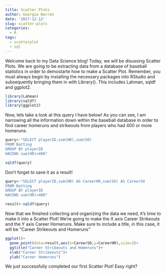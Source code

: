 ```yaml
---
title: Scatter Plots
author: Georgie Warren
date: '2017-12-12'
slug: scatter-plots
categories:
  - R
tags:
  - scatterplot
  - sql
---
```


Welcome back to my Data Science blog! Today, we will be disussing Scatter Plots. We are going to be extracting data from a database of baseball statistics in order to demostarte how to make a Scatter Plot. Remember, you must always begin by installing the necessary packages into RStudio and subsequently bringing them in with Library(). This includes Lahman, sqldf and ggplot2. 

```r
library(Lahman)
library(sqldf)
library(ggplot2)
```

Now, lets take a look at this query I have below! As you can see, I am narrowing all the information down within the baseball database in order to find career homeruns and strikeouts from players who had 400 or more homeruns. 

```r
query<-"SELECT playerID,sum(HR),sum(SO)
FROM Batting
GROUP BY playerID
HAVING sum(HR)>400"

sqldf(query)
```

Don't forget to save it as a result!

```r
query<-"SELECT playerID,sum(HR) AS CareerHR,sum(SO) AS CareerSO
FROM Batting
GROUP BY playerID
HAVING sum(HR)>400"

result<-sqldf(query)
```

Now that we finished collecting and organizing the data we need, it's time to make it into a Scatter Plot! We're going to make the X axis Career Strikeouts and the Y axis Career Homeruns. Make sure to include a title, in this case, it will be "Career Strikeouts and Homeruns"

```r
ggplot()+
  geom_point(data=result,aes(x=CareerSO,y=CareerHR),size=3)+
  ggtitle("Career Strikeouts and Homeruns")+
  xlab("Career Strikeouts")+
  ylab("Career Homeruns")
```

We just successfully completed our first Scatter Plot! Easy right? 
